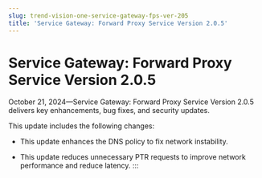 ```yaml
---
slug: trend-vision-one-service-gateway-fps-ver-205
title: 'Service Gateway: Forward Proxy Service Version 2.0.5'
---
```

# Service Gateway: Forward Proxy Service Version 2.0.5

October 21, 2024—Service Gateway: Forward Proxy Service Version 2.0.5 delivers key enhancements, bug fixes, and security updates.

This update includes the following changes:

- This update enhances the DNS policy to fix network instability.

- This update reduces unnecessary PTR requests to improve network performance and reduce latency.
:::

